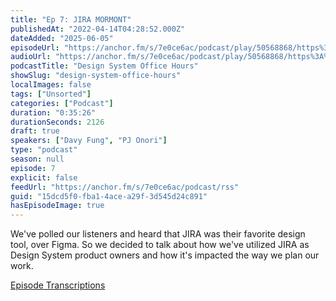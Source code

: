 ```yaml
---
title: "Ep 7: JIRA MORMONT"
publishedAt: "2022-04-14T04:28:52.000Z"
dateAdded: "2025-06-05"
episodeUrl: "https://anchor.fm/s/7e0ce6ac/podcast/play/50568868/https%3A%2F%2Fd3ctxlq1ktw2nl.cloudfront.net%2Fstaging%2F2022-3-14%2F259688113-44100-2-177ab82df4f57.m4a"
audioUrl: "https://anchor.fm/s/7e0ce6ac/podcast/play/50568868/https%3A%2F%2Fd3ctxlq1ktw2nl.cloudfront.net%2Fstaging%2F2022-3-14%2F259688113-44100-2-177ab82df4f57.m4a"
podcastTitle: "Design System Office Hours"
showSlug: "design-system-office-hours"
localImages: false
tags: ["Unsorted"]
categories: ["Podcast"]
duration: "0:35:26"
durationSeconds: 2126
draft: true
speakers: ["Davy Fung", "PJ Onori"]
type: "podcast"
season: null
episode: 7
explicit: false
feedUrl: "https://anchor.fm/s/7e0ce6ac/podcast/rss"
guid: "15dcd5f0-fba1-4ace-a29f-3d545d24c891"
hasEpisodeImage: true
---
```

We've polled our listeners and heard that JIRA was their favorite design tool, over Figma. So we decided to talk about how we've utilized JIRA as Design System product owners and how it's impacted the way we plan our work.

[Episode Transcriptions](https://docs.google.com/document/d/1eBPOj7pQJBKCsc4uWlMM1XwwfTOLiK7Av_qEbwu2F_M/edit?usp=sharing)
